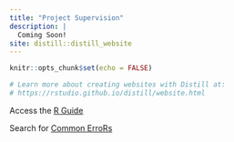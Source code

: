 ```yaml
---
title: "Project Supervision"
description: |
  Coming Soon!
site: distill::distill_website
---
```


```r
knitr::opts_chunk$set(echo = FALSE)

# Learn more about creating websites with Distill at:
# https://rstudio.github.io/distill/website.html

```

Access the [R Guide](guide.html)

Search for [Common ErroRs](errors.html)